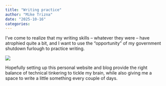 ```yaml
---
title: "Writing practice"
author: "Mike Trizna"
date: "2025-10-16"
categories: 
---
```


I've come to realize that my writing skills -- whatever they were -- have atrophied quite a bit, and I want to use the "opportunity" of my government shutdown furlough to practice writing.

![](quarto-stock-cafe.jpg)

Hopefully setting up this personal website and blog provide the right balance of technical tinkering to tickle my brain, while also giving me a space to write a little something every couple of days.
